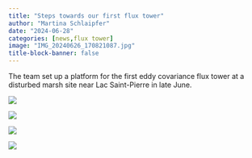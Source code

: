 ```yaml
---
title: "Steps towards our first flux tower"
author: "Martina Schlaipfer"
date: "2024-06-28"
categories: [news,flux tower]
image: "IMG_20240626_170821087.jpg"
title-block-banner: false
---
```


The team set up a platform for the first eddy covariance flux tower at a disturbed marsh site near Lac Saint-Pierre in late June.

::: {layout-nrow=2}

![](IMG_20240626_170821087.jpg)

![](IMG_20240627_145801849.jpg)

![](IMG_20240626_123232381.jpg)

![](IMG_20240627_112443909.jpg)

:::
